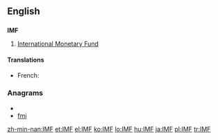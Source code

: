 ==English==
==={{initialism}}===
'''IMF'''
# [[International Monetary Fund]]

====Translations====
{{trans-top|International Monetary Fund}}
* French: {{t|fr|FMI|m}}
{{trans-mid}}
{{trans-bottom}}

===Anagrams===
* {{alphagram|fim}}
* [[fmi#English|fmi]]


[[zh-min-nan:IMF]]
[[et:IMF]]
[[el:IMF]]
[[ko:IMF]]
[[lo:IMF]]
[[hu:IMF]]
[[ja:IMF]]
[[pl:IMF]]
[[tr:IMF]]